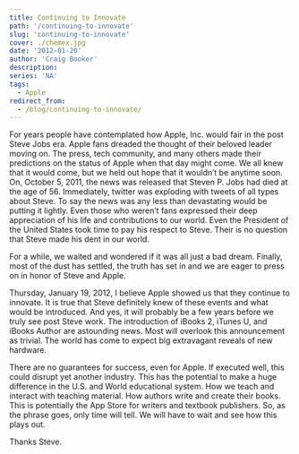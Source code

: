 ```yaml
---
title: Continuing to Innovate
path: '/continuing-to-innovate'
slug: 'continuing-to-innovate'
cover: ./chemex.jpg
date: '2012-01-20'
author: 'Craig Booker'
description:
series: 'NA'
tags:
  - Apple
redirect_from:
  - /blog/continuing-to-innovate/
---
```


For years people have contemplated how Apple, Inc. would fair in the post Steve Jobs era. Apple fans dreaded the thought of their beloved leader moving on. The press, tech community, and many others made their predictions on the status of Apple when that day might come. We all knew that it would come, but we held out hope that it wouldn’t be anytime soon.
On, October 5, 2011, the news was released that Steven P. Jobs had died at the age of 56. Immediately, twitter was exploding with tweets of all types about Steve. To say the news was any less than devastating would be putting it lightly. Even those who weren’t fans expressed their deep appreciation of his life and contributions to our world. Even the President of the United States took time to pay his respect to Steve. Their is no question that Steve made his dent in our world.

For a while, we waited and wondered if it was all just a bad dream. Finally, most of the dust has settled, the truth has set in and we are eager to press on in honor of Steve and Apple.

Thursday, January 19, 2012, I believe Apple showed us that they continue to innovate. It is true that Steve definitely knew of these events and what would be introduced. And yes, it will probably be a few years before we truly see post Steve work. The introduction of iBooks 2, iTunes U, and iBooks Author are astounding news. Most will overlook this announcement as trivial. The world has come to expect big extravagant reveals of new hardware.

There are no guarantees for success, even for Apple. If executed well, this could disrupt yet another industry. This has the potential to make a huge difference in the U.S. and World educational system. How we teach and interact with teaching material. How authors write and create their books. This is potentially the App Store for writers and textbook publishers.
So, as the phrase goes, only time will tell. We will have to wait and see how this plays out.

Thanks Steve.
